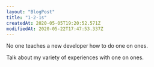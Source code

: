 ```yaml
---
layout: "BlogPost"
title: "1-2-1s"
createdAt: 2020-05-05T19:20:52.571Z
modifiedAt: 2020-05-22T17:47:53.337Z
---
```


No one teaches a new developer how to do one on ones.

Talk about my variety of experiences with one on ones.
